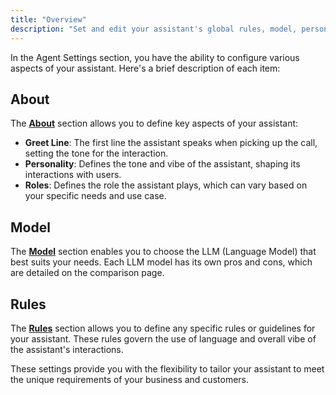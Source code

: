 ```yaml
---
title: "Overview"
description: "Set and edit your assistant's global rules, model, personality, and fixed greeting line."
---
```


In the Agent Settings section, you have the ability to configure various aspects of your assistant. Here's a brief description of each item:

## About

The [**About**](./about) section allows you to define key aspects of your assistant:

- **Greet Line**: The first line the assistant speaks when picking up the call, setting the tone for the interaction.
- **Personality**: Defines the tone and vibe of the assistant, shaping its interactions with users.
- **Roles**: Defines the role the assistant plays, which can vary based on your specific needs and use case.

## Model

The [**Model**](./model-use) section enables you to choose the LLM (Language Model) that best suits your needs. Each LLM model has its own pros and cons, which are detailed on the comparison page.

## Rules

The [**Rules**](./rules) section allows you to define any specific rules or guidelines for your assistant. These rules govern the use of language and overall vibe of the assistant's interactions.

These settings provide you with the flexibility to tailor your assistant to meet the unique requirements of your business and customers.
